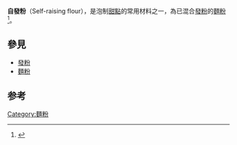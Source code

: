'''自發粉'''（Self-raising flour），是泡制[[甜點|甜點]]的常用材料之一，為已混合[[發粉|發粉]]的[[麵粉|麵粉]]<ref>{{Cite book|title=蛋糕加工工艺 第6版|last=（英）E.B.Bennion，（英）G.S.T.Bamford著；金茂国，金屹译|first=|publisher=北京：中国轻工业出版社|year=2004年5月|isbn=7-5019-4271-4|location=|pages=10}}</ref>。

==參見==
*[[發粉|發粉]]
*[[麵粉|麵粉]]

==参考==
{{reflist}}
{{Ingredients-stub}}

[[Category:麵粉|Category:麵粉]]